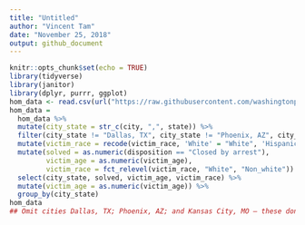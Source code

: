 ```yaml
---
title: "Untitled"
author: "Vincent Tam"
date: "November 25, 2018"
output: github_document
---
```


```r
knitr::opts_chunk$set(echo = TRUE)
library(tidyverse)
library(janitor)
library(dplyr, purrr, ggplot)
hom_data <- read.csv(url("https://raw.githubusercontent.com/washingtonpost/data-homicides/master/homicide-data.csv"))
hom_data = 
  hom_data %>%
  mutate(city_state = str_c(city, ",", state)) %>%
  filter(city_state != "Dallas, TX", city_state != "Phoenix, AZ", city_state != "Kansas City, MO", city_state != "Tulsa, AL") %>% 
  mutate(victim_race = recode(victim_race, 'White' = "White", 'Hispanic' = "Non_white", 'Other' = "Non_white", 'Black' = "Non_white", 'Asian' = "Non_white", 'Unknown' = "Non_white")) %>% 
  mutate(solved = as.numeric(disposition == "Closed by arrest"),
         victim_age = as.numeric(victim_age),
         victim_race = fct_relevel(victim_race, "White", "Non_white")) %>% 
  select(city_state, solved, victim_age, victim_race) %>%
  mutate(victim_age = as.numeric(victim_age)) %>%
  group_by(city_state)
hom_data
## Omit cities Dallas, TX; Phoenix, AZ; and Kansas City, MO – these don’t report victim race. Also omit Tulsa, AL – this is a data entry 
```
